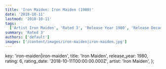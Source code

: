 ```yaml
---
title: 'Iron Maiden: Iron Maiden (1980)'
date: '2018-10-11'
lastmod: '2018-10-11'
tags:
  ['Artist Iron Maiden', 'Rated 3', 'Release Year 1980', 'Release Decade 1980']
summary: 'Rated 3'
authors: ['default']
images: ['/content/images/iron-maiden|iron-maiden.jpg']
---
```


  key: 'iron-maiden|iron-maiden',
  title: 'Iron Maiden',
  release_year: 1980,
  rating: 6,
  rating_date: '2018-10-11T00:00:00.000Z',
  artist: 'Iron Maiden',
};

<MusicRating data={data} />
